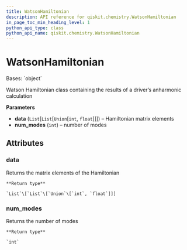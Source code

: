 ```yaml
---
title: WatsonHamiltonian
description: API reference for qiskit.chemistry.WatsonHamiltonian
in_page_toc_min_heading_level: 1
python_api_type: class
python_api_name: qiskit.chemistry.WatsonHamiltonian
---
```


# WatsonHamiltonian

<Class id="qiskit.chemistry.WatsonHamiltonian" isDedicatedPage={true} github="https://github.com/qiskit-community/qiskit-aqua/tree/stable/0.9/qiskit/chemistry/watson_hamiltonian.py" signature="WatsonHamiltonian(data, num_modes)" modifiers="class">
  Bases: `object`

  Watson Hamiltonian class containing the results of a driver’s anharmonic calculation

  **Parameters**

  *   **data** (`List`\[`List`\[`Union`\[`int`, `float`]]]) – Hamiltonian matrix elements
  *   **num\_modes** (`int`) – number of modes

  ## Attributes

  ### data

  <Attribute id="qiskit.chemistry.WatsonHamiltonian.data">
    Returns the matrix elements of the Hamiltonian

    **Return type**

    `List`\[`List`\[`Union`\[`int`, `float`]]]
  </Attribute>

  ### num\_modes

  <Attribute id="qiskit.chemistry.WatsonHamiltonian.num_modes">
    Returns the number of modes

    **Return type**

    `int`
  </Attribute>
</Class>

